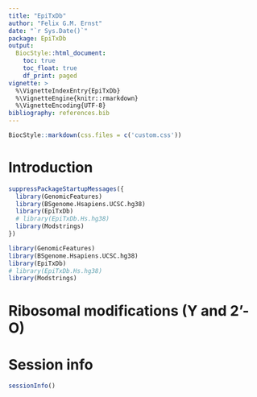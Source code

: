 ```yaml
---
title: "EpiTxDb"
author: "Felix G.M. Ernst"
date: "`r Sys.Date()`"
package: EpiTxDb
output:
  BiocStyle::html_document:
    toc: true
    toc_float: true
    df_print: paged
vignette: >
  %\VignetteIndexEntry{EpiTxDb}
  %\VignetteEngine{knitr::rmarkdown}
  %\VignetteEncoding{UTF-8}
bibliography: references.bib
---
```


```r
BiocStyle::markdown(css.files = c('custom.css'))
```

# Introduction

```r
suppressPackageStartupMessages({
  library(GenomicFeatures)
  library(BSgenome.Hsapiens.UCSC.hg38)
  library(EpiTxDb)
  # library(EpiTxDb.Hs.hg38)
  library(Modstrings)
})
```
```r
library(GenomicFeatures)
library(BSgenome.Hsapiens.UCSC.hg38)
library(EpiTxDb)
# library(EpiTxDb.Hs.hg38)
library(Modstrings)
```



# Ribosomal modifications (Y and 2'-O)


# Session info

```r
sessionInfo()
```
